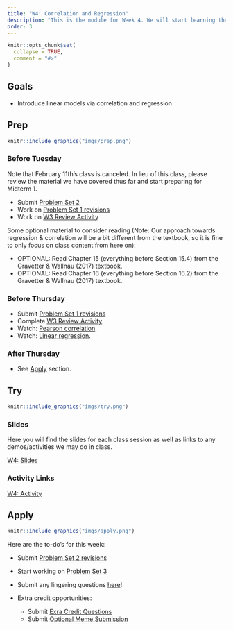 ```yaml
---
title: "W4: Correlation and Regression"
description: "This is the module for Week 4. We will start learning the basics of how to model continuous relationships between variables."
order: 3
---
```


```r
knitr::opts_chunk$set(
  collapse = TRUE,
  comment = "#>"
)
```

## Goals

- Introduce linear models via correlation and regression

## Prep 

:::::{.card .border .border-2 .border-info}
:::: {.grid .g-0}
::: {.g-col-3}
:::: {.card-body}

```r
knitr::include_graphics("imgs/prep.png")
```

::::
:::

::: {.g-col-9}
:::: {.card-body}

### Before Tuesday

Note that February 11th's class is canceled. In lieu of this class, please review the material we have covered thus far and start preparing for Midterm 1.

- Submit <span style="color:#508AB0"><a href="https://bowdoin.instructure.com/courses/6949/modules/items/430228" target="_blank">Problem Set 2</a></span>
- Work on <span style="color:#508AB0"><a href="https://bowdoin.instructure.com/courses/6949/modules/items/430225" target="_blank">Problem Set 1 revisions </a></span>
- Work on [W3 Review Activity](https://docs.google.com/document/d/1Q34N__aHLzf0V-quRLL37gW4w-orqX3AheR7_8rk2k0/edit?usp=sharing)


Some optional material to consider reading (Note: Our approach towards regression & correlation will be a bit different from the textbook, so it is fine to only focus on class content from here on):

- OPTIONAL: Read Chapter 15 (everything before Section 15.4) from the Gravetter & Wallnau (2017) textbook.
- OPTIONAL: Read Chapter 16 (everything before Section 16.2) from the Gravetter & Wallnau (2017) textbook.

### Before Thursday

- Submit <span style="color:#508AB0"><a href="https://bowdoin.instructure.com/courses/6949/modules/items/430225" target="_blank">Problem Set 1 revisions </a></span>
- Complete [W3 Review Activity](https://docs.google.com/document/d/1Q34N__aHLzf0V-quRLL37gW4w-orqX3AheR7_8rk2k0/edit?usp=sharing)
- Watch: <span style="color:#508AB0"><a href="https://bowdoin.instructure.com/courses/6949/modules/items/436240" target="_blank">Pearson correlation</a></span>.
- Watch: <span style="color:#508AB0"><a href="https://bowdoin.instructure.com/courses/6949/modules/items/447894" target="_blank">Linear regression</a></span>.

### After Thursday
  
- See [Apply](#apply) section.


::::
:::
::::
:::::

## Try {.mt-5}

:::::{.card .border .border-2 .border-info}
:::: {.grid .g-0}
::: {.g-col-3}
:::: {.card-body}

```r
knitr::include_graphics("imgs/try.png")
```

::::
:::

::: {.g-col-9}
:::: {.card-body}

### Slides

Here you will find the slides for each class session as well as links to any demos/activities we may do in class.

<a class="btn btn-outline-info" href="../../slides/W4_correlation_regression.pdf" role="button" target="_blank">W4: Slides </a>

<!-- <a class="btn btn-outline-info" href="../../slides/W4_correlations_2.pdf" role="button" target="_blank">W4: Slides 2</a> -->

### Activity Links

<a class="btn btn-outline-info" href="https://bowdoin.instructure.com/courses/6949/modules/items/452874" role="button" target="_blank">W4: Activity</a>


::::
:::


::::
:::::

## Apply {.mt-5}

:::::{.card .border .border-2 .border-info}
:::: {.grid .g-0}
::: {.g-col-3}
:::: {.card-body}

```r
knitr::include_graphics("imgs/apply.png")
```

::::
:::

::: {.g-col-9}
:::: {.card-body}

Here are the to-do's for this week:

- Submit <span style="color:#508AB0"><a href="https://bowdoin.instructure.com/courses/6949/modules/items/430229" target="_blank">Problem Set 2 revisions </a></span>

- Start working on <span style="color:#508AB0"><a href="https://bowdoin.instructure.com/courses/6949/modules/items/430230" target="_blank">Problem Set 3 </a></span>

- Submit any lingering questions <a href="https://forms.gle/pv2XV6e1Jist7SUf7" target="_blank">here</a>! 

- Extra credit opportunities:
  - Submit <span style="color:#508AB0"><a href="" target="_blank">Exra Credit Questions</a></span>
  - Submit <span style="color:#508AB0"><a href="" target="_blank">Optional Meme Submission</a></span> 
::::
:::


::::
:::::